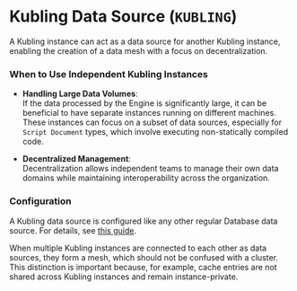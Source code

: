 
# Kubling Data Source (`KUBLING`)

A Kubling instance can act as a data source for another Kubling instance, enabling the creation of a data mesh with a focus on decentralization.

### When to Use Independent Kubling Instances
- **Handling Large Data Volumes**:  
  If the data processed by the Engine is significantly large, it can be beneficial to have separate instances running on different machines. These instances can focus on a subset of data sources, especially for `Script Document` types, which involve executing non-statically compiled code.

- **Decentralized Management**:  
  Decentralization allows independent teams to manage their own data domains while maintaining interoperability across the organization.

### Configuration
A Kubling data source is configured like any other regular Database data source. For details, see [this guide](/Engine/ds/db-data-sources).

<Callout type='info'>
  When multiple Kubling instances are connected to each other as data sources, they form a mesh, which should not be confused with a cluster. 
  This distinction is important because, for example, cache entries are not shared across Kubling instances and remain instance-private.
</Callout>